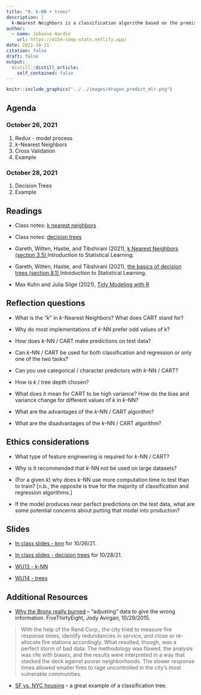 ```yaml
---
title: "9. k-NN + trees"
description: |
  k-Nearest Neighbors is a classification algorithm based on the premise that points which are close to one another (in some predictor space) are likely to be similar with respect to the outcome variable.  trees represent a set of methods where prediction is based on majority vote or average outcome based on a partition of the predictor space.
author:
  - name: Johanna Hardin
    url: https://m154-comp-stats.netlify.app/  
date: 2021-10-21
citation: false
draft: false
output:
  distill::distill_article:
    self_contained: false
---
```


```r
knitr::include_graphics("../../images/dragon_predict_mlr.png")
```


## Agenda <i class="fas fa-calendar-alt" target="_blank"></i>

### October 26, 2021

1. Redux - model process
2. $k$-Nearest Neighbors
3. Cross Validation
4. Example

### October 28, 2021

1. Decision Trees
2. Example

## Readings <i class="fas fa-book-open"></i> 

* Class notes: <a href = "http://st47s.com/Math154/Notes/class.html#knn" target= "_blank">k nearest neighbors</a>

* Class notes: <a href = "http://st47s.com/Math154/Notes/class.html#cart" target= "_blank">decision trees</a>

* Gareth, Witten, Hastie, and Tibshirani (2021), <a href = "https://web.stanford.edu/~hastie/ISLR2/ISLRv2_website.pdf" target = "_blank">k Nearest Neighbors (section 3.5) </a> Introduction to Statistical Learning.

* Gareth, Witten, Hastie, and Tibshirani (2021), <a href = "https://web.stanford.edu/~hastie/ISLR2/ISLRv2_website.pdf" target = "_blank">the basics of decision trees (section 8.1) </a> Introduction to Statistical Learning.


* Max Kuhn and Julia Silge (2021), <a href = "https://www.tmwr.org/" target = "_blank">Tidy Modeling with R</a>

## Reflection questions <i class="fas fa-lightbulb"></i>

* What is the "$k$" in $k$-Nearest Neighbors?  What does CART stand for?

* Why do most implementations of $k$-NN prefer odd values of k?

* How does $k$-NN / CART make predictions on test data?

* Can $k$-NN / CART be used for both classification and regression or only one of the two tasks?

* Can you use categorical / character predictors with $k$-NN / CART?

* How is $k$ / tree depth chosen?

* What does it mean for CART to be high variance?  How do the bias and variance change for different values of $k$ in $k$-NN?

* What are the advantages of the $k$-NN / CART algorithm?

* What are the disadvantages of the $k$-NN / CART algorithm?

## Ethics considerations <i class="fas fa-balance-scale"></i> 

* What type of feature engineering is required for $k$-NN / CART?

* Why is it recommended that $k$-NN not be used on large datasets?

* (For a given $k$) why does $k$-NN use more computation time to test than to train?  [n.b., the opposite is true for the majority of classification and regression algorithms.]

* If the model produces near perfect predictions on the test data, what are some potential concerns about putting that model into production?


## Slides <i class="fas fa-desktop"></i> 


* <a href = "https://m154-comp-stats.netlify.app/slides/2021-10-26-knn" target = "_blank">In class slides - knn</a> for 10/26/21.

* <a href = "https://m154-comp-stats.netlify.app/slides/2021-10-28-cart" target = "_blank">In class slides - decision trees</a> for 10/28/21.

* <a href = "https://m154-comp-stats.netlify.app/slides/Math154_WU13_knn.pdf" target = "_blank">WU13 - k-NN</a>

* <a href = "https://m154-comp-stats.netlify.app/slides/Math154_WU14_trees.pdf" target = "_blank">WU14 - trees</a>

## Additional Resources <i class="fas fa-laptop"></i> 


* <a href = "http://fivethirtyeight.com/datalab/why-the-bronx-really-burned/" target = "_blank">Why the Bronx really burned</a> -- "adjusting" data to give the wrong information.  FiveThirtyEight, Jody Avirgan, 10/29/2015.

> With the help of the Rand Corp., the city tried to measure fire response times, identify redundancies in service, and close or re-allocate fire stations accordingly. What resulted, though, was a perfect storm of bad data: The methodology was flawed, the analysis was rife with biases, and the results were interpreted in a way that stacked the deck against poorer neighborhoods. The slower response times allowed smaller fires to rage uncontrolled in the city’s most vulnerable communities.

* <a href = "http://www.r2d3.us/visual-intro-to-machine-learning-part-1/" target = "_blank">SF vs. NYC housing</a> -- a great example of a classification tree.

